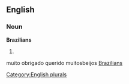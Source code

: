 ==English==

===Noun===
'''Brazilians'''

# {{plural of|[[Brazilian]]}}

[[Category:English plurals]]
muito obrigado querido muitosbeijos
[[#English|Brazilians]]